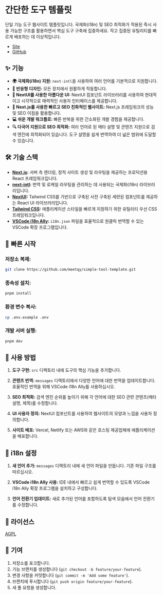 # 간단한 도구 템플릿

단일 기능 도구 웹사이트 템플릿입니다. 국제화(i18n) 및 SEO 최적화가 적용된 즉시 사용 가능한 구조를 활용하면서 핵심 도구 구축에 집중하세요. 작고 집중된 유틸리티를 빠르게 배포하는 데 이상적입니다.

- [Site](https://simple-tool-template.vercel.app/)
- [GitHub](https://github.com/meetqy/simple-tool-template)

## ✨ 기능

- **🌍 국제화(i18n) 지원:** `next-intl`을 사용하여 여러 언어를 기본적으로 지원합니다.
- **📱 반응형 디자인:** 모든 장치에서 원활하게 작동합니다.
- **🎨 NextUI를 사용한 아름다운 UI:** NextUI 컴포넌트 라이브러리를 사용하여 현대적이고 시각적으로 매력적인 사용자 인터페이스를 제공합니다.
- **🚀 Next.js를 사용한 빠르고 SEO 친화적인 웹사이트:** Next.js 프레임워크의 성능 및 SEO 이점을 활용합니다.
- **💻 쉬운 개발 워크플로:** 빠른 반복을 위한 간소화된 개발 경험을 제공합니다.
- **🔍 다국어 지원으로 SEO 최적화:** 여러 언어로 된 메타 설명 및 콘텐츠 지원으로 검색 엔진에 최적화되어 있습니다. 도구 설명을 쉽게 번역하여 더 넓은 범위에 도달할 수 있습니다.

## 🛠️ 기술 스택

- **[Next.js](https://nextjs.org/):** 서버 측 렌더링, 정적 사이트 생성 및 라우팅을 제공하는 프로덕션용 React 프레임워크입니다.
- **[next-intl](https://next-intl-docs.vercel.app/):** 번역 및 로케일 라우팅을 관리하는 데 사용되는 국제화(i18n) 라이브러리입니다.
- **[NextUI](https://nextui.org/):** Tailwind CSS를 기반으로 구축된 사전 구축된 세련된 컴포넌트를 제공하는 React UI 라이브러리입니다.
- **[Tailwind CSS](https://tailwindcss.com/):** 애플리케이션 스타일을 빠르게 지정하기 위한 유틸리티 우선 CSS 프레임워크입니다.
- **[VSCode i18n Ally](https://marketplace.visualstudio.com/items?itemName=lokalise.i18n-ally):** `i18n.json` 파일을 효율적으로 원클릭 번역할 수 있는 VSCode 확장 프로그램입니다.

## 🚀 빠른 시작

### **저장소 복제:**

```bash
git clone https://github.com/meetqy/simple-tool-template.git
```

### **종속성 설치:**

```bash
pnpm install
```

### **환경 변수 복사:**

```bash
cp .env.example .env
```

### **개발 서버 실행:**

```bash
pnpm dev
```

## 📖 사용 방법

1. **도구 구현:** `src` 디렉토리 내에 도구의 핵심 기능을 추가합니다.

2. **콘텐츠 번역:** `messages` 디렉토리에서 다양한 언어에 대한 번역을 업데이트합니다. 효율적인 번역을 위해 VSCode i18n Ally를 사용하십시오.

3. **SEO 최적화:** 검색 엔진 순위를 높이기 위해 각 언어에 대한 SEO 관련 콘텐츠(메타 설명, 제목)를 수정합니다.

4. **UI 사용자 정의:** NextUI 컴포넌트를 사용하여 웹사이트의 모양과 느낌을 사용자 정의합니다.

5. **사이트 배포:** Vercel, Netlify 또는 AWS와 같은 호스팅 제공업체에 애플리케이션을 배포합니다.

## 📝 i18n 설정

1. **새 언어 추가:** `messages` 디렉토리 내에 새 언어 파일을 만듭니다. 기존 파일 구조를 따르십시오.

2. **VSCode i18n Ally 사용:** IDE 내에서 빠르고 쉽게 번역할 수 있도록 VSCode i18n Ally 확장 프로그램을 설치하고 구성합니다.

3. **언어 전환기 업데이트:** 새로 추가된 언어를 포함하도록 탐색 모음에서 언어 전환기를 수정합니다.

## 📄 라이선스

[AGPL](https://github.com/meetqy/simple-tool-template/blob/main/LICENSE)

## 🤝 기여

1. 저장소를 포크합니다.
2. 기능 브랜치를 생성합니다 (`git checkout -b feature/your-feature`).
3. 변경 사항을 커밋합니다 (`git commit -m 'Add some feature'`).
4. 브랜치에 푸시합니다 (`git push origin feature/your-feature`).
5. 새 풀 요청을 생성합니다.
